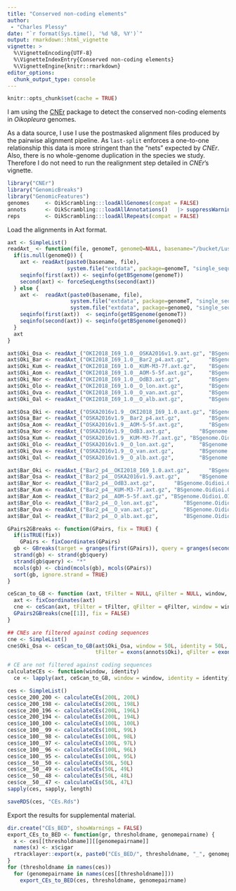 ```yaml
---
title: "Conserved non-coding elements"
author: 
 - "Charles Plessy"
date: "`r format(Sys.time(), '%d %B, %Y')`"
output: rmarkdown::html_vignette
vignette: >
  %\VignetteEncoding{UTF-8}
  %\VignetteIndexEntry{Conserved non-coding elements}
  %\VignetteEngine{knitr::rmarkdown}
editor_options: 
  chunk_output_type: console
---
```


```r
knitr::opts_chunk$set(cache = TRUE)
```

I am using the [CNEr](https://bioconductor.org/packages/release/bioc/html/CNEr.html)
package to detect the conserved non-coding elements in _Oikopleura_ genomes.

As a data source, I use I use the postmasked alignment files produced by the
pairwise alignment pipeline.  As `last-split` enforces a one-to-one relationship
this data is more stringent than the "nets" expected by _CNEr_.  Also, there
is no whole-genome duplication in the species we study.  Therefore I do not need
to run the realignment step detailed in _CNEr_'s vignette.

```r
library("CNEr")
library("GenomicBreaks")
library("GenomicFeatures")
genomes     <- OikScrambling:::loadAllGenomes(compat = FALSE)
annots      <- OikScrambling:::loadAllAnnotations()   |> suppressWarnings()
reps        <- OikScrambling:::loadAllRepeats(compat = FALSE)
```

Load the alignments in Axt format.

```r
axt <- SimpleList()
readAxt_ <- function(file, genomeT, genomeQ=NULL, basename="/bucket/LuscombeU/common/Breakpoints/Alignments/Oidioi_pairwise_v3/") {
  if(is.null(genomeQ)) {
    axt <- readAxt(paste0(basename, file),
                   system.file("extdata", package=genomeT, "single_sequences.2bit"))
    seqinfo(first(axt)) <- seqinfo(getBSgenome(genomeT))
    second(axt) <- forceSeqLengths(second(axt))
  } else {
    axt <-  readAxt(paste0(basename, file),
                    system.file("extdata", package=genomeT, "single_sequences.2bit"),
                    system.file("extdata", package=genomeQ, "single_sequences.2bit"))
    seqinfo(first(axt))  <- seqinfo(getBSgenome(genomeT))
    seqinfo(second(axt)) <- seqinfo(getBSgenome(genomeQ))
  }
  axt
}

axt$Oki_Osa <- readAxt_("OKI2018_I69_1.0__OSKA2016v1.9.axt.gz", "BSgenome.Oidioi.OIST.OKI2018.I69", "BSgenome.Oidioi.OIST.OSKA2016v1.9")
axt$Oki_Bar <- readAxt_("OKI2018_I69_1.0__Bar2_p4.axt.gz",      "BSgenome.Oidioi.OIST.OKI2018.I69", "BSgenome.Oidioi.OIST.Bar2.p4")
axt$Oki_Kum <- readAxt_("OKI2018_I69_1.0__KUM-M3-7f.axt.gz",    "BSgenome.Oidioi.OIST.OKI2018.I69", "BSgenome.Oidioi.OIST.KUM.M3.7f")
axt$Oki_Aom <- readAxt_("OKI2018_I69_1.0__AOM-5-5f.axt.gz",     "BSgenome.Oidioi.OIST.OKI2018.I69", "BSgenome.Oidioi.OIST.AOM.5.5f")
axt$Oki_Nor <- readAxt_("OKI2018_I69_1.0__OdB3.axt.gz",         "BSgenome.Oidioi.OIST.OKI2018.I69", "BSgenome.Oidioi.genoscope.OdB3")
axt$Oki_Olo <- readAxt_("OKI2018_I69_1.0__O_lon.axt.gz",        "BSgenome.Oidioi.OIST.OKI2018.I69")
axt$Oki_Ova <- readAxt_("OKI2018_I69_1.0__O_van.axt.gz",        "BSgenome.Oidioi.OIST.OKI2018.I69")
axt$Oki_Oal <- readAxt_("OKI2018_I69_1.0__O_alb.axt.gz",        "BSgenome.Oidioi.OIST.OKI2018.I69")

axt$Osa_Oki <- readAxt_("OSKA2016v1.9__OKI2018_I69_1.0.axt.gz", "BSgenome.Oidioi.OIST.OSKA2016v1.9", "BSgenome.Oidioi.OIST.OKI2018.I69")
axt$Osa_Bar <- readAxt_("OSKA2016v1.9__Bar2_p4.axt.gz",         "BSgenome.Oidioi.OIST.OSKA2016v1.9", "BSgenome.Oidioi.OIST.Bar2.p4")
axt$Osa_Aom <- readAxt_("OSKA2016v1.9__AOM-5-5f.axt.gz",        "BSgenome.Oidioi.OIST.OSKA2016v1.9", "BSgenome.Oidioi.OIST.AOM.5.5f")
axt$Osa_Nor <- readAxt_("OSKA2016v1.9__OdB3.axt.gz",         "BSgenome.Oidioi.OIST.OSKA2016v1.9", "BSgenome.Oidioi.genoscope.OdB3")
axt$Osa_Kum <- readAxt_("OSKA2016v1.9__KUM-M3-7f.axt.gz", "BSgenome.Oidioi.OIST.OSKA2016v1.9", "BSgenome.Oidioi.OIST.KUM.M3.7f")
axt$Oki_Olo <- readAxt_("OSKA2016v1.9__O_lon.axt.gz",        "BSgenome.Oidioi.OIST.OSKA2016v1.9")
axt$Oki_Ova <- readAxt_("OSKA2016v1.9__O_van.axt.gz",        "BSgenome.Oidioi.OIST.OSKA2016v1.9")
axt$Oki_Oal <- readAxt_("OSKA2016v1.9__O_alb.axt.gz",        "BSgenome.Oidioi.OIST.OSKA2016v1.9")

axt$Bar_Oki <- readAxt_("Bar2_p4__OKI2018_I69_1.0.axt.gz",      "BSgenome.Oidioi.OIST.Bar2.p4",      "BSgenome.Oidioi.OIST.OKI2018.I69")
axt$Bar_Osa <- readAxt_("Bar2_p4__OSKA2016v1.9.axt.gz",      "BSgenome.Oidioi.OIST.Bar2.p4",      "BSgenome.Oidioi.OIST.OSKA2016v1.9")
axt$Bar_Nor <- readAxt_("Bar2_p4__OdB3.axt.gz",      "BSgenome.Oidioi.OIST.Bar2.p4",      "BSgenome.Oidioi.genoscope.OdB3")
axt$Bar_Kum <- readAxt_("Bar2_p4__KUM-M3-7f.axt.gz", "BSgenome.Oidioi.OIST.Bar2.p4", "BSgenome.Oidioi.OIST.KUM.M3.7f")
axt$Bar_Aom <- readAxt_("Bar2_p4__AOM-5-5f.axt.gz", "BSgenome.Oidioi.OIST.Bar2.p4", "BSgenome.Oidioi.OIST.AOM.5.5f")
axt$Bar_Olo <- readAxt_("Bar2_p4__O_lon.axt.gz",        "BSgenome.Oidioi.OIST.Bar2.p4")
axt$Bar_Ova <- readAxt_("Bar2_p4__O_van.axt.gz",        "BSgenome.Oidioi.OIST.Bar2.p4")
axt$Bar_Oal <- readAxt_("Bar2_p4__O_alb.axt.gz",        "BSgenome.Oidioi.OIST.Bar2.p4")
```

```r
GPairs2GBreaks <- function(GPairs, fix = TRUE) {
  if(isTRUE(fix))
    GPairs <- fixCoordinates(GPairs)
  gb <- GBreaks(target = granges(first(GPairs)), query = granges(second(GPairs)))
  strand(gb) <- strand(gb$query)
  strand(gb$query) <- "*"
  mcols(gb) <- cbind(mcols(gb), mcols(GPairs))
  sort(gb, ignore.strand = TRUE)
}

ceScan_to_GB <- function (axt, tFilter = NULL, qFilter = NULL, window, identity) {
  axt <- fixCoordinates(axt)
  cne <- ceScan(axt, tFilter = tFilter, qFilter = qFilter, window = window, identity = identity)
  GPairs2GBreaks(cne[[1]], fix = FALSE)
}
```

```r
## CNEs are filtered against coding sequences
cne <- SimpleList()
cne$Oki_Osa <- ceScan_to_GB(axt$Oki_Osa, window = 50L, identity = 50L,
                            tFilter = exons(annots$Oki), qFilter = exons(annots$Osa))
```

```r
# CE are not filtered against coding sequences
calculateCEs <- function(window, identity)
  ce <- lapply(axt, ceScan_to_GB, window = window, identity = identity) |> SimpleList()

ces <- SimpleList()
ces$ce_200_200 <- calculateCEs(200L, 200L)
ces$ce_200_198 <- calculateCEs(200L, 198L)
ces$ce_200_196 <- calculateCEs(200L, 196L)
ces$ce_200_194 <- calculateCEs(200L, 194L)
ces$ce_100_100 <- calculateCEs(100L, 100L)
ces$ce_100__99 <- calculateCEs(100L, 99L)
ces$ce_100__98 <- calculateCEs(100L, 98L)
ces$ce_100__97 <- calculateCEs(100L, 97L)
ces$ce_100__96 <- calculateCEs(100L, 96L)
ces$ce_100__95 <- calculateCEs(100L, 95L)
ces$ce__50__50 <- calculateCEs(50L, 50L)
ces$ce__50__49 <- calculateCEs(50L, 49L)
ces$ce__50__48 <- calculateCEs(50L, 48L)
ces$ce__50__47 <- calculateCEs(50L, 47L)
sapply(ces, sapply, length)

saveRDS(ces, "CEs.Rds")
```

Export the results for supplemental material.

```r
dir.create("CEs_BED", showWarnings = FALSE)
export_CEs_to_BED <- function(gr, thresholdname, genomepairname) {
  x <- ces[[thresholdname]][[genomepairname]]
  names(x) <- x$cigar
  rtracklayer::export(x, paste0("CEs_BED/", thresholdname, "_", genomepairname, ".bed"))
}
for (thresholdname in names(ces))
  for (genomepairname in names(ces[[thresholdname]]))
    export_CEs_to_BED(ces, thresholdname, genomepairname)
```
